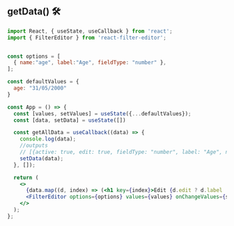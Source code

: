 
<Meta title="Advanced/getData" />

## getData() 🛠

```jsx
import React, { useState, useCallback } from 'react';
import { FilterEditor } from 'react-filter-editor';


const options = [
  { name:"age", label:"Age", fieldType: "number" },
];

const defaultValues = {
  age: "31/05/2000"
}

const App = () => {
  const [values, setValues] = useState({...defaultValues});
  const [data, setData] = useState([])

  const getAllData = useCallback((data) => {
    console.log(data);
    //outputs
    // [{active: true, edit: true, fieldType: "number", label: "Age", name: "age", value: "31/05/2000"}]
    setData(data);
  }, []);

  return (
    <>
      {data.map((d, index) => (<h1 key={index}>Edit {d.edit ? d.label : ""}</h1>))}
      <FilterEditor options={options} values={values} onChangeValues={setValues} getData={getAllData} />
    </>
  );
};
```